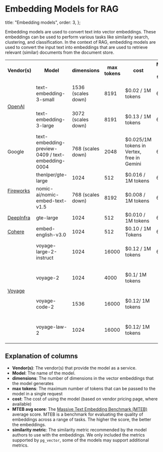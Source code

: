 # Embedding Models for RAG

  title: "Embedding models",
  order: 3,
};

Embedding models are used to convert text into vector embeddings.
These embeddings can be used to perform various tasks like similarity search, clustering, and classification.
In the context of RAG, embedding models are used to convert the input text into embeddings that are used to retrieve relevant (similar)
documents from the document store.

<table>
  <tr>
    <th>Vendor(s)</th>
    <th>Model</th>
    <th>dimensions</th>
    <th>max tokens</th>
    <th>cost</th>
    <th>MTEB avg score</th>
    <th>similarity metric</th>
  </tr>
  <tr>
    <td rowspan="2">
      <a href="./embedding_models/open_ai">OpenAI</a>
    </td>
    <td>text-embedding-3-small</td>
    <td>1536 (scales down)</td>
    <td>8191</td>
    <td>$0.02 / 1M tokens</td>
    <td>62.3</td>
    <td>cosine, dot product, L2</td>
  </tr>
  <tr>
    <td>text-embedding-3-large</td>
    <td>3072 (scales down)</td>
    <td>8191</td>
    <td>$0.13 / 1M tokens</td>
    <td>64.6</td>
    <td>cosine, dot product, L2</td>
  </tr>
  <tr>
    <td> Google </td>
    <td>text-embedding-preview-0409 / text-embedding-0004</td>
    <td>768 (scales down)</td>
    <td>2048</td>
    <td> $0.025/1M tokens in Vertex, free in Gemini</td>
    <td>66.31</td>
    <td>cosine, L2</td>
  </tr>
  <tr>
    <td rowspan="2">
      <a href="./embedding_models/fireworks">Fireworks</a>
    </td>
    <td>thenlper/gte-large</td>
    <td>1024</td>
    <td>512</td>
    <td>$0.016 / 1M tokens</td>
    <td>63.23</td>
    <td>cosine</td>
  </tr>
  <tr>
    <td>nomic-ai/nomic-embed-text-v1.5</td>
    <td>768 (scales down)</td>
    <td>8192</td>
    <td>$0.008 / 1M tokens</td>
    <td>62.28</td>
    <td>cosine</td>
  </tr>
  <tr>
    <td>
      <a href="./embedding_models/deepinfra">DeepInfra</a>
    </td>
    <td>gte-large</td>
    <td>1024</td>
    <td>512</td>
    <td>$0.010 / 1M tokens</td>
    <td>63.23</td>
    <td>cosine</td>
  </tr>
  <tr>
    <td>
      <a href="embedding_models/cohere">Cohere</a>
    </td>
    <td>embed-english-v3.0</td>
    <td>1024</td>
    <td>512</td>
    <td>$0.10 / 1M Tokens</td>
    <td>64.5</td>
    <td>cosine</td>
  </tr>
  <tr>
    <td rowspan="4">
      <a href="embedding_models/voyage">Voyage</a>
    </td>
    <td>voyage-large-2-instruct</td>
    <td>1024</td>
    <td>16000</td>
    <td>$0.12 / 1M tokens</td>
    <td>68.28</td>
    <td>cosine, dot product, L2</td>
  </tr>
  <tr>
    <td>voyage-2</td>
    <td>1024</td>
    <td>4000</td>
    <td> $0.1/ 1M tokens</td>
    <td></td>
    <td>cosine, dot product, L2</td>
  </tr>
  <tr>
    <td>voyage-code-2</td>
    <td>1536</td>
    <td>16000</td>
    <td> $0.12/ 1M tokens</td>
    <td></td>
    <td>cosine, dot product, L2</td>
  </tr>
  <tr>
    <td>voyage-law-2</td>
    <td>1024</td>
    <td>16000</td>
    <td> $0.12/ 1M tokens</td>
    <td></td>
    <td>cosine, dot product, L2</td>
  </tr>
</table>

## Explanation of columns

- **Vendor(s)**: The vendor(s) that provide the model as a service.
- **Model**: The name of the model.
- **dimensions**: The number of dimensions in the vector embeddings that the model generates
- **max tokens**: The maximum number of tokens that can be passed to the model in a single request
- **cost**: The cost of using the model (based on vendor pricing page, where available)
- **MTEB avg score**: The [Massive Text Embedding Benchmark (MTEB)](https://github.com/embeddings-benchmark/mteb) average score. MTEB is a benchmark for evaluating the quality of embeddings across a range of tasks. The higher the score, the better the embeddings.
- **similarity metric**: The similarity metric recommended by the model authors to use with the embeddings. We only included the metrics supported by `pg_vector`, some of the models may support additional metrics.
